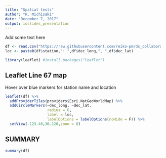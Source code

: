 ```yaml
---
title: "Spatial tests"
author: "R. Michisaki"
date: "December 7, 2017"
output: ioslides_presentation
---
```

<!--
https://cran.r-project.org/doc/contrib/intro-spatial-rl.pdf 
x <- c("ggmap", "rgdal", "rgeos", "maptools", "dplyr", "tidyr", "tmap")
# install.packages(x) # warning: uncommenting this may take a number of minutes
lapply(x, library, character.only = TRUE) # load the required packages

-->
Add some text here

```r
df <- read.csv("https://raw.githubusercontent.com/reiko-pm/ds_collaborate/gh-pages/data/Line67_stations.csv")
loc <- paste0(df$station,": ",df$dec_long,", ",df$dec_lat)

library(leaflet) #install.packages("leaflet")


```

## Leaflet Line 67 map
Hover over blue markers for station name and location


```r
leaflet(df) %>% 
  addProviderTiles(providers$Esri.NatGeoWorldMap) %>%
  addCircleMarkers(~dec_long, ~dec_lat,
                   radius = 6,
                   label = loc,
                   labelOptions = labelOptions(noHide = F)) %>% 
  setView(-123.48,36.120,zoom = 8)

```

## SUMMARY

```r
summary(df)
```

